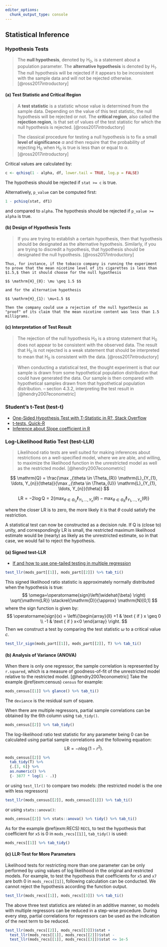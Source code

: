 ```yaml
---
editor_options:
  chunk_output_type: console
---
```


## Statistical Inference

### Hypothesis Tests

> The __null hypothesis__, denoted by $\mathrm{H}_{0}$, is a statement about a population parameter. The __alternative hypothesis__ is denoted by $\mathrm{H}_{1}$. The null hypothesis will be rejected if it appears to be inconsistent with the sample data and will not be rejected otherwise. [@ross2017introductory]

#### (a) Test Statistic and Critical Region {-}

> A __test statistic__ is a statistic whose value is determined from the sample data. Depending on the value of this test statistic, the null hypothesis will be rejected or not. The __critical region__, also called the __rejection region__, is that set of values of the test statistic for which the null hypothesis is rejected. [@ross2017introductory]

> The classical procedure for testing a null hypothesis is to fix a small __level of significance__ $\alpha$ and then require that the probability of rejecting $\mathrm{H}_{0}$ when $\mathrm{H}_{0}$ is true is less than or equal to $\alpha$. [@ross2017introductory]

Critical values are calculated by:

```R
c <- qchisq(1 - alpha, df, lower.tail = TRUE, log.p = FALSE)
```

The hypothesis should be rejected if `stat >= c` is true.

Alternatively, `p_value` can be computed first:

```R
1 - pchisq(stat, df1)
```

and compared to `alpha`. The hypothesis should be rejected if `p_value >= alpha` is true.

#### (b) Design of Hypothesis Tests {-}

> If you are trying to establish a certain hypothesis, then that hypothesis should be designated as the alternative hypothesis. Similarly, if you are trying to discredit a hypothesis, that hypothesis should be designated the null hypothesis. [@ross2017introductory]

```example
Thus, for instance, if the tobacco company is running the experiment to prove that the mean nicotine level of its cigarettes is less than $1.5,$ then it should choose for the null hypothesis

$$ \mathrm{H}_{0}: \mu \geq 1.5 $$

and for the alternative hypothesis

$$ \mathrm{H}_{1}: \mu<1.5 $$

Then the company could use a rejection of the null hypothesis as "proof" of its claim that the mean nicotine content was less than 1.5 milligrams.
```

#### (c) Interpretation of Test Result {-}

> The rejection of the null hypothesis $\mathrm{H}_{0}$ is a strong statement that $\mathrm{H}_{0}$ does not appear to be consistent with the observed data. The result that $\mathrm{H}_{0}$ is not rejected is a weak statement that should be interpreted to mean that $\mathrm{H}_{0}$ is consistent with the data. [@ross2017introductory]

> When conducting a statistical test, the thought experiment is that our sample is drawn from some hypothetical population distribution that could have generated the data. Our sample is then compared with hypothetical samples drawn from that hypothetical population distribution. -- section 4.3.2, interpreting the test result in [@hendry2007econometric]

### Student's t-Test (test-t) {#test-t}

- [One-Sided Hypothesis Test with T-Statistic in R?, Stack Overflow](https://stackoverflow.com/questions/13811472/one-sided-hypothesis-test-with-t-statistic-in-r)
- [t-tests, Quick-R](https://www.statmethods.net/stats/ttest.html)
- [Inference about Slope coefficient in R](https://stackoverflow.com/questions/8089797/inference-about-slope-coefficient-in-r)

### Log-Likelihood Ratio Test (test-LLR) {#test-LLR}

> Likelihood ratio tests are well suited for making inferences about restrictions on a well-specified model, where we are able, and willing, to maximize the likelihood function in the unrestricted model as well as the restricted model. [@hendry2007econometric]

$$ \mathrm{Q} = \frac{\max _{\theta \in \Theta_{R}} \mathrm{L}_{Y_{1}, \ldots, Y_{n}}(\theta)}{\max _{\theta \in \Theta_{U}} \mathrm{L}_{Y_{1}, \ldots, Y_{n}}(\theta)} $$

$$ \mathrm{LR} = -2 \log \mathrm{Q} = 2 \left\{\max _{\theta \in \Theta_{U}} \ell_{Y_{1}, \ldots, Y_{n}}(\theta)-\max _{\theta \in \Theta_{R}} \ell_{Y_{1}, \ldots, Y_{n}}(\theta)\right\} $$

where the closer $\mathrm{LR}$ is to zero, the more likely it is that $\theta$ could satisfy the restriction.

A statistical test can now be constructed as a decision rule. If $\mathrm{Q}$ is (close to) unity, and correspondingly $\mathrm{LR}$ is small, the restricted maximum likelihood estimate would be (nearly) as likely as the unrestricted estimate, so in that case, we would fail to reject the hypothesis.

#### (a) Signed test-LLR {-#test-LLR-sign}

- [If and how to use one-tailed testing in multiple regression](https://stats.stackexchange.com/questions/325354/if-and-how-to-use-one-tailed-testing-in-multiple-regression)

```r
test_llr(mods_part[[1]], mods_part[[2]]) %>% tab_ti()
```

This signed likelihood ratio statistic is approximately normally distributed when the hypothesis is true:
$$ \omega=\operatorname{sign}\left(\widehat{\beta} \right) \sqrt{\mathrm{LR}} \stackrel{\mathrm{D}}{\approx} \mathrm{N}[0,1] $$
where the sign function is given by:
$$ \operatorname{sign}(x) = \left\{\begin{array}{ll}
+1 & \text { if } x \geq 0 \\
-1 & \text { if } x<0
\end{array} \right. $$
Then we construct a test by comparing the test statistic $\omega$ to a critical value $c$.

```r
test_llr_sign(mods_part[[1]], mods_part[[2]], T) %>% tab_ti()
```

#### (b) Analysis of Variance (ANOVA) {-#ANOVA}

When there is only one regressor, the sample correlation is represented by `r.squared`, which is a measure of goodness-of-fit of the unrestricted model relative to the restricted model. [@hendry2007econometric] Take the example \@ref(exm:census) `census` for example:

```r
mods_census[[1]] %>% glance() %>% tab_ti()
```

The `deviance` is the residual sum of square.

When there are multiple regressors, partial sample correlations can be obtained by the 6th column using `tab_tidy()`.

```r
mods_census[[2]] %>% tab_tidy()
```

The log-likelihood ratio test statistic for any parameter being 0 can be calculated using partial sample correlations and the following equation:
$$ \mathrm{LR}=-n \log \left(1-r^{2} \right). $$

```r
mods_census[[2]] %>%
  tab_tidy(T) %>%
  {.[3, 6]} %>%
  as.numeric() %>%
  {- 3877 * log(1 - .)}
```

or using `test_llr()` to compare two models: (the restricted model is the one with less regressors)

```r
test_llr(mods_census[[2]], mods_census[[1]]) %>% tab_ti()
```

or using `stats::anova()`:

```r
mods_census[[2]] %>% stats::anova() %>% tidy() %>% tab_ti()
```

As for the example \@ref(exm:RECS) `RECS`, to test the hypothesis that coefficient for `x5` is 0 in `mods_recs[[1]]`, `tab_tidy()` is used:

```r
mods_recs[[1]] %>% tab_tidy()
```

#### (c) LLR-Test for More Parameters {-#LLR-Test-N}

Likelihood tests for restricting more than one parameter can be only performed by using values of log likelihood in the original and restricted models. For example, to test the hypothesis that coefficients for `x5` and `x7` are both 0 in `mods_recs[[1]]`, following calculation can be conducted. We cannot reject the hypothesis according the function output.

```r
test_llr(mods_recs[[1]], mods_recs[[3]]) %>% tab_ti()
```

The above three test statistics are related in an additive manner, so models with multiple regressors can be reduced in a step-wise procedure. During every step, partial correlations for regressors can be used as the indication of the next term to be reduced.

```r
test_llr(mods_recs[[2]], mods_recs[[3]])$stat +
  test_llr(mods_recs[[1]], mods_recs[[2]])$stat -
  test_llr(mods_recs[[1]], mods_recs[[3]])$stat <= 1e-5
```
